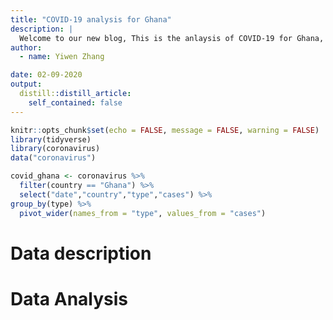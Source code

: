 ```yaml
---
title: "COVID-19 analysis for Ghana"
description: |
  Welcome to our new blog, This is the anlaysis of COVID-19 for Ghana, mainly focusing on the confirmed case numbers. Hope you can enjoy reading what I share and display!
author:
  - name: Yiwen Zhang 

date: 02-09-2020
output:
  distill::distill_article:
    self_contained: false
---
```


```r
knitr::opts_chunk$set(echo = FALSE, message = FALSE, warning = FALSE)
library(tidyverse)
library(coronavirus)
data("coronavirus")

```

```r
covid_ghana <- coronavirus %>%
  filter(country == "Ghana") %>%
  select("date","country","type","cases") %>%
group_by(type) %>%
  pivot_wider(names_from = "type", values_from = "cases")

```

# Data description


# Data Analysis